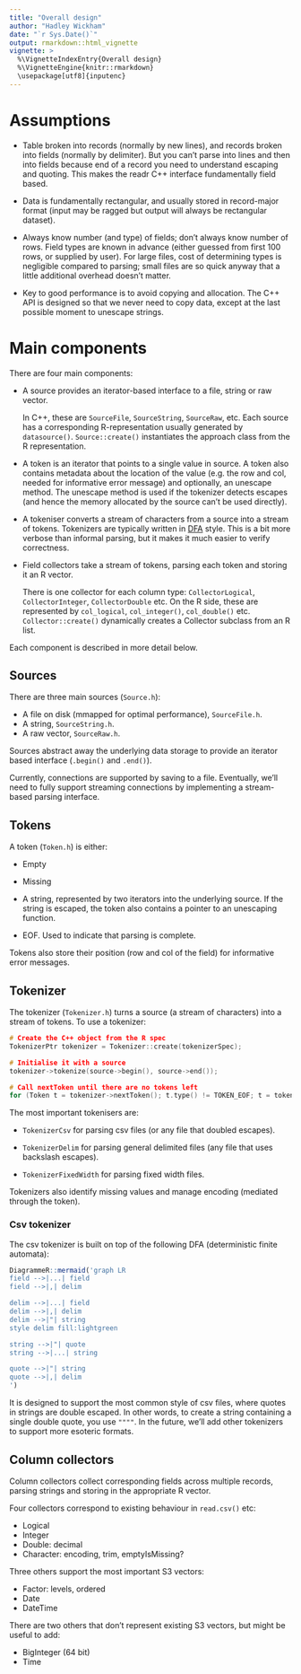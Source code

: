 ```yaml
---
title: "Overall design"
author: "Hadley Wickham"
date: "`r Sys.Date()`"
output: rmarkdown::html_vignette
vignette: >
  %\VignetteIndexEntry{Overall design}
  %\VignetteEngine{knitr::rmarkdown}
  \usepackage[utf8]{inputenc}
---
```


# Assumptions

* Table broken into records (normally by new lines), and records broken into 
  fields (normally by delimiter). But you can't parse into lines and then into
  fields because end of a record you need to understand escaping and quoting.
  This makes the readr C++ interface fundamentally field based.

* Data is fundamentally rectangular, and usually stored in record-major format 
  (input may be ragged but output will always be rectangular dataset).

* Always know number (and type) of fields; don't always know number of rows.
  Field types are known in advance (either guessed from first 100 rows, or 
  supplied by user). For large files, cost of determining types is negligible 
  compared to parsing; small files are so quick anyway that a little additional
  overhead doesn't matter.

* Key to good performance is to avoid copying and allocation. The C++ API is
  designed so that we never need to copy data, except at the last possible 
  moment to unescape strings.

# Main components

There are four main components:

*   A source provides an iterator-based interface to a file, string or raw vector.
  
    In C++, these are `SourceFile`, `SourceString`, `SourceRaw`, etc. Each
    source has a corresponding R-representation usually generated by
    `datasource()`. `Source::create()` instantiates the approach class from
    the R representation.

*   A token is an iterator that points to a single value in source. A token
    also contains metadata about the location of the value (e.g. the row and col,
    needed for informative error message) and optionally, an unescape method.
    The unescape method is used if the tokenizer detects escapes (and hence
    the memory allocated by the source can't be used directly).
    
*   A tokeniser converts a stream of characters from a source into a stream of
    tokens. Tokenizers are typically written in [DFA][DFA] style. This is a bit
    more verbose than informal parsing, but it makes it much easier to verify
    correctness.
    
*   Field collectors take a stream of tokens, parsing each token and storing
    it an R vector. 
    
    There is one collector for each column type: `CollectorLogical`, 
    `CollectorInteger`, `CollectorDouble` etc. On the R side, these are 
    represented by `col_logical`, `col_integer()`, `col_double()` etc.
    `Collector::create()` dynamically creates a Collector subclass from an
    R list.

Each component is described in more detail below.

## Sources

There are three main sources (`Source.h`):

* A file on disk (mmapped for optimal performance), `SourceFile.h`.
* A string, `SourceString.h`.
* A raw vector, `SourceRaw.h`.

Sources abstract away the underlying data storage to provide an iterator based interface (`.begin()` and `.end()`).

Currently, connections are supported by saving to a file. Eventually, we'll need to fully support streaming connections by implementing a stream-based parsing interface.

## Tokens

A token (`Token.h`) is either:

* Empty

* Missing

* A string, represented by two iterators into the underlying source. 
  If the string is escaped, the token also contains a pointer to an unescaping
  function.
  
* EOF. Used to indicate that parsing is complete.

Tokens also store their position (row and col of the field) for informative error messages.

## Tokenizer

The tokenizer (`Tokenizer.h`) turns a source (a stream of characters) into a stream of tokens. To use a tokenizer:

```cpp
# Create the C++ object from the R spec
TokenizerPtr tokenizer = Tokenizer::create(tokenizerSpec);

# Initialise it with a source
tokenizer->tokenize(source->begin(), source->end());

# Call nextToken until there are no tokens left 
for (Token t = tokenizer->nextToken(); t.type() != TOKEN_EOF; t = tokenizer->nextToken());
```

The most important tokenisers are:

* `TokenizerCsv` for parsing csv files (or any file that doubled escapes).
  
* `TokenizerDelim` for parsing general delimited files (any file that uses 
   backslash escapes).
  
* `TokenizerFixedWidth` for parsing fixed width files.

Tokenizers also identify missing values and manage encoding (mediated through the token).

### Csv tokenizer

The csv tokenizer is built on top of the following DFA (deterministic finite automata):

```r
DiagrammeR::mermaid('graph LR
field -->|...| field
field -->|,| delim

delim -->|...| field
delim -->|,| delim
delim -->|"| string
style delim fill:lightgreen

string -->|"| quote
string -->|...| string

quote -->|"| string
quote -->|,| delim
')
```

It is designed to support the most common style of csv files, where quotes in strings are double escaped. In other words, to create a string containing a single double quote, you use `""""`. In the future, we'll add other tokenizers to support more esoteric formats.

## Column collectors

Column collectors collect corresponding fields across multiple records, parsing strings and storing in the appropriate R vector.

Four collectors correspond to existing behaviour in `read.csv()` etc:

* Logical
* Integer
* Double: decimal
* Character: encoding, trim, emptyIsMissing?

Three others support the most important S3 vectors:

* Factor: levels, ordered
* Date
* DateTime

There are two others that don't represent existing S3 vectors, but might be useful to add:

* BigInteger (64 bit)
* Time

[DFA]: http://en.wikipedia.org/wiki/Deterministic_finite_automaton
